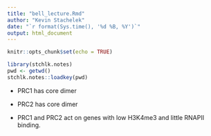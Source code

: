 ```yaml
---
title: "bell_lecture.Rmd"
author: "Kevin Stachelek"
date: "`r format(Sys.time(), '%d %B, %Y')`"
output: html_document
---
```


```r
knitr::opts_chunk$set(echo = TRUE)
```


```r
library(stchlk.notes)
pwd <- getwd()
stchlk.notes::loadkey(pwd)

```

* PRC1 has core dimer

* PRC2 has core dimer

* PRC1 and PRC2 act on genes with low H3K4me3 and little RNAPII binding. 


